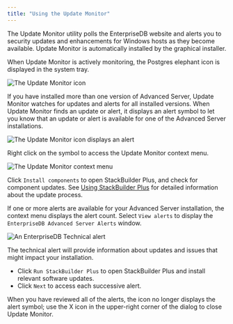 ```yaml
---
title: "Using the Update Monitor"
---
```


<div id="using_the_update_monitor" class="registered_link"></div>


The Update Monitor utility polls the EnterpriseDB website and alerts you to security updates and enhancements for Windows hosts as they become available. Update Monitor is automatically installed by the graphical installer.

When Update Monitor is actively monitoring, the Postgres elephant icon is displayed in the system tray.

![*The Update Monitor icon*](../images/update_monitor.png)

If you have installed more than one version of Advanced Server, Update Monitor watches for updates and alerts for all installed versions. When Update Monitor finds an update or alert, it displays an alert symbol to let you know that an update or alert is available for one of the Advanced Server installations.

![*The Update Monitor icon displays an alert*](../images/update_monitor_displaying_alert.png)

Right click on the symbol to access the Update Monitor context menu.

![*The Update Monitor context menu*](../images/update_monitor_context_menu.png)

Click `Install components` to open StackBuilder Plus, and check for component updates. See [Using StackBuilder Plus](../03_installing_advanced_server_with_the_interactive_installer/#using_stackbuilder_plus) for detailed information about the update process.

If one or more alerts are available for your Advanced Server installation, the context menu displays the alert count. Select `View alerts` to display the `EnterpriseDB Advanced Server Alerts` window.

![*An EnterpriseDB Technical alert*](../images/enterprisedb_technical_alert.png)

The technical alert will provide information about updates and issues that might impact your installation.

  - Click `Run StackBuilder Plus` to open StackBuilder Plus and install relevant software updates.
  - Click `Next` to access each successive alert.

When you have reviewed all of the alerts, the icon no longer displays the alert symbol; use the X icon in the upper-right corner of the dialog to close Update Monitor.
